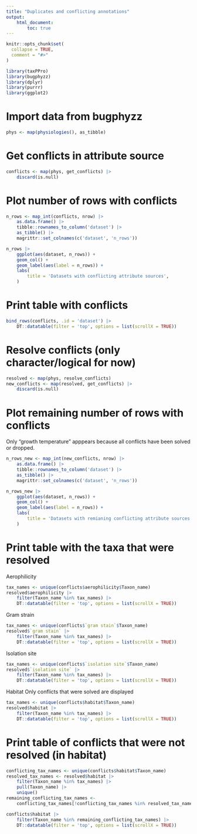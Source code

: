 ```yaml
---
title: "Duplicates and conflicting annotations"
output:
    html_document:
        toc: true
---
```


```r
knitr::opts_chunk$set(
  collapse = TRUE,
  comment = "#>"
)
```

```r
library(taxPPro)
library(bugphyzz)
library(dplyr)
library(purrr)
library(ggplot2)
```

# Import data from bugphyzz

```r
phys <- map(physiologies(), as_tibble)
```

# Get conflicts in attribute source

```r
conflicts <- map(phys, get_conflicts) |> 
    discard(is.null)
```

# Plot number of rows with conflicts

```r
n_rows <- map_int(conflicts, nrow) |> 
    as.data.frame() |> 
    tibble::rownames_to_column('dataset') |> 
    as_tibble() |> 
    magrittr::set_colnames(c('dataset', 'n_rows'))

n_rows |> 
    ggplot(aes(dataset, n_rows)) + 
    geom_col() +
    geom_label(aes(label = n_rows)) +
    labs(
        title = 'Datasets with conflicting attribute sources',
    )
```

# Print table with conflicts

```r
bind_rows(conflicts, .id = 'dataset') |> 
    DT::datatable(filter = 'top', options = list(scrollX = TRUE))
```

# Resolve conflicts (only character/logical for now)

```r
resolved <- map(phys, resolve_conflicts)
new_conflicts <- map(resolved, get_conflicts) |> 
    discard(is.null)
```

# Plot remaining number of rows with conflicts

Only "growth temperature" apppears because all conflicts have been solved or
dropped.

```r
n_rows_new <- map_int(new_conflicts, nrow) |> 
    as.data.frame() |> 
    tibble::rownames_to_column('dataset') |> 
    as_tibble() |> 
    magrittr::set_colnames(c('dataset', 'n_rows'))

n_rows_new |> 
    ggplot(aes(dataset, n_rows)) + 
    geom_col() +
    geom_label(aes(label = n_rows)) +
    labs(
        title = 'Datasets with remianing conflicting attribute sources'
    )
```

# Print table with the taxa that were resolved

Aerophilicity

```r
tax_names <- unique(conflicts$aerophilicity$Taxon_name)
resolved$aerophilicity |> 
    filter(Taxon_name %in% tax_names) |> 
    DT::datatable(filter = 'top', options = list(scrollX = TRUE))

```


Gram strain

```r
tax_names <- unique(conflicts$`gram stain`$Taxon_name)
resolved$`gram stain` |> 
    filter(Taxon_name %in% tax_names) |> 
    DT::datatable(filter = 'top', options = list(scrollX = TRUE))
```

Isolation site

```r
tax_names <- unique(conflicts$`isolation site`$Taxon_name)
resolved$`isolation site` |> 
    filter(Taxon_name %in% tax_names) |> 
    DT::datatable(filter = 'top', options = list(scrollX = TRUE))
```

Habitat
Only conflicts that were solved are displayed

```r
tax_names <- unique(conflicts$habitat$Taxon_name)
resolved$habitat |> 
    filter(Taxon_name %in% tax_names) |> 
    DT::datatable(filter = 'top', options = list(scrollX = TRUE))
```


# Print table of conflicts that were not resolved (in habitat)

```r
conflicting_tax_names <- unique(conflicts$habitat$Taxon_name)
resolved_tax_names <- resolved$habitat |> 
    filter(Taxon_name %in% tax_names) |> 
    pull(Taxon_name) |> 
    unique()
remaining_conflicting_tax_names <- 
    conflicting_tax_names[!conflicting_tax_names %in% resolved_tax_names]

conflicts$habitat |> 
    filter(Taxon_name %in% remaining_conflicting_tax_names) |> 
    DT::datatable(filter = 'top', options = list(scrollX = TRUE))

```













